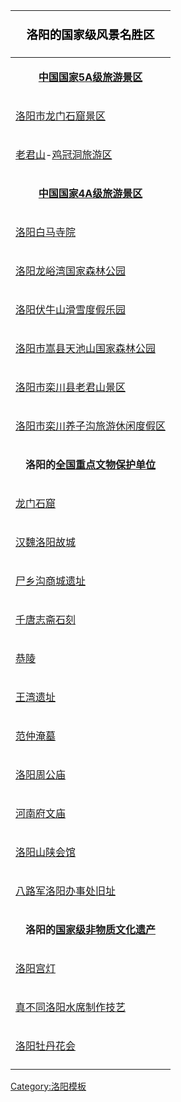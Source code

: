{{brClear}}
{| border="1" cellpadding="2" style="margin: 0 0 1em 1em; background: #f9f9f9; border: 1px #aaaaaa solid; border-collapse: collapse; font-size: 90%;"
!colspan="2" bgcolor="#f9f9f9" style="text-align: center; font-size: 14pt;" | <span style="color:#000000;">洛阳的国家级风景名胜区</span>
|-
|align=center colspan=2|'''[[中国国家5A级旅游景区]]'''
|-
|[[洛阳市龙门石窟景区 ]]
|[[白云山 (洛阳)|洛阳白云山风景区]]
|-
|[[老君山 (栾川)|老君山]]-[[鸡冠洞|鸡冠洞旅游区]]
|[[洛阳龙潭大峡谷景区]]
|-
|align=center colspan=2|'''[[中国国家4A级旅游景区]]'''
|-
|[[洛阳白马寺院]]
|[[关林景区]]
|-
|[[洛阳龙峪湾国家森林公园]]
|[[洛阳市嵩县木札岭景区]]
|-
|[[洛阳伏牛山滑雪度假乐园]]
|[[洛阳栾川重渡沟风景名胜区]]
|-
|[[洛阳市嵩县天池山国家森林公园]]
|[[洛阳市洛宁县神灵寨风景区]]
|-
|[[洛阳市栾川县老君山景区]]
|[[洛阳市嵩县木札岭景区]]
|-
|[[洛阳市栾川养子沟旅游休闲度假区]]
|
|-
|align=center colspan=2|'''洛阳的[[全国重点文物保护单位]]'''
|-
|[[龙门石窟]]
|[[白马寺]]
|-
|[[汉魏洛阳故城]]
|[[二里头遗址]]
|-
|[[尸乡沟商城遗址]]
|[[隋唐洛阳城遗址]]
|-
|[[千唐志斋石刻]]
|[[邙山陵墓群]]
|-
|[[恭陵]]
|[[潞泽会馆]]
|-
|[[王湾遗址]]
|[[滑国故城]]
|-
|[[范仲淹墓]]
|[[两程故里]]
|-
|[[洛阳周公庙]]
|[[关林]]
|-
|[[河南府文庙]]
|[[祖师庙]]
|-
|[[洛阳山陕会馆]]
|[[升仙太子碑]]
|-
|[[八路军洛阳办事处旧址]]
|
|-
|align=center colspan=2|'''洛阳的[[国家级非物质文化遗产]]'''
|-
|[[洛阳宫灯]]
|[[唐三彩烧制技艺]]
|-
|[[真不同洛阳水席制作技艺]]
|[[中医正骨疗法]]
|-
|[[洛阳牡丹花会]]
|[[关公信俗]]
|-
|}
[[Category:洛阳模板]]